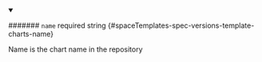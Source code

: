 
<details className="config-field" data-expandable="false" open>
<summary>

####### `name` <span className="config-field-required" data-required="true">required</span> <span className="config-field-type">string</span> <span className="config-field-default"></span> <span className="config-field-enum"></span> {#spaceTemplates-spec-versions-template-charts-name}

Name is the chart name in the repository

</summary>



</details>
